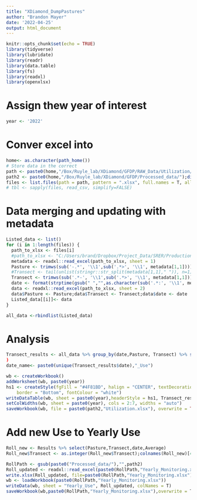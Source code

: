 ```yaml
---
title: "XDiamond_DumpPastures"
author: "Brandon Mayer"
date: '2022-04-25'
output: html_document
---
```


```r
knitr::opts_chunk$set(echo = TRUE)
library(tidyverse)
library(lubridate)
library(readr)
library(data.table)
library(fs)
library(readxl)
library(openxlsx)

```

# Assign thew year of interest
```r
year <- '2022' 
```

# Conver excel into 

```r
home<- as.character(path_home())
# Store data in the correct 
path <- paste0(home,"/Box/Ruyle_lab/XDiamond/GFDP/RAW_Data/Utilization/", year);dir.create(path)
path2 <- paste0(home,"/Box/Ruyle_lab/XDiamond/GFDP/Processed_data/");dir.create(path2)
files <- list.files(path = path, pattern = ".xlsx", full.names = T, all.files = TRUE, recursive = TRUE)
# tbl <- sapply(files, read_csv, simplify=FALSE)
```
# Data merging and updating with metadata
```r
Listed_data <- list()
for (i in 1:length(files)) {
  path_to_xlsx <- files[i]
  #path_to_xlsx <- "C:/Users/brand/Dropbox/Project_Data/SRER/Production/SRERexl2021/20211001_UAE_T1.xlsx"
  metadata <- readxl::read_excel(path_to_xlsx, sheet = 1)
  Pasture <- trimws(sub('-.*', '\\1',sub('.*>', '\\1', metadata[1,1])))
  #Transect <- tail(unlist(stringr::str_split(metadata[1,1]," ")), n=1) 
  Transect <- trimws(sub('.*-', '\\1',sub('.*>', '\\1', metadata[1,1])))
  date <- format(strptime(gsub(" ","",as.character(sub('.*:', '\\1', metadata[2,1]))), format="%m/%d/%Y"), "%Y-%m-%d")
  data <- readxl::read_excel(path_to_xlsx, sheet = 2)
  data$Pasture <- Pasture;data$Transect <- Transect;data$date <- date
  Listed_data[[i]]<- data
}

all_data <-rbindlist(Listed_data)
```

# Analysis
```r
Transect_results <- all_data %>% group_by(date,Pasture, Transect) %>% summarise(Average = round(mean(`Class End-Point`),digits = 1), SD = round(sd(`Class End-Point`),digits = 1), N = n()) %>% mutate(CI = paste(round(Average -qt(p=0.05/2, df=N-1,lower.tail=F)*(SD/sqrt(N)),digits = 1),"-",round(Average +qt(p=0.05/2, df=N-1,lower.tail=F)*(SD/sqrt(N)),digits = 1)))
)
date_name<- paste0(unique(Transect_results$date),"_Use")
```


```r
wb <- createWorkbook()
addWorksheet(wb, paste0(year))
hs1 <- createStyle(fgFill = "#4F81BD", halign = "CENTER", textDecoration = "Bold",
    border = "Bottom", fontColour = "white")
writeDataTable(wb, sheet = paste0(year),headerStyle = hs1, Transect_results, startRow = 1, startCol = 1)
setColWidths(wb, sheet = paste0(year), cols = 2:7, widths = "auto")
saveWorkbook(wb, file = paste0(path2,"Utilization.xlsx"), overwrite = TRUE)

```

# Add new Use to Yearly Use 
```r
Roll_new <- Results %>% select(Pasture,Transect,date,Average)
Roll_new$Transect <- as.integer(Roll_new$Transect);colnames(Roll_new)[4] <- paste0(year," Use");colnames(Roll_new)[3] <- paste0(year," Sampling")

RollPath <- gsub(paste0("Processed_data/"),"",path2)
Roll_updated <- readxl::read_excel(paste0(RollPath,"Yearly_Monitoring.xlsx"), sheet = "Yearly_Use")%>% left_join(Roll_new, by = c("Pasture","Transect"))
write.xlsx(Roll_updated, file=paste0(RollPath,"Yearly_Monitoring.xlsx"), sheet = "Yearly_Use")
wb <- loadWorkbook(paste0(RollPath,"Yearly_Monitoring.xlsx"))
writeData(wb, sheet = "Yearly_Use", Roll_updated, colNames = T)
saveWorkbook(wb,paste0(RollPath,"Yearly_Monitoring.xlsx"),overwrite = T)
```

